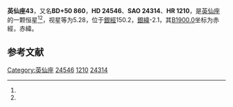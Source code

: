 {{Starbox begin
| name = 英仙座43
}}
{{Starbox observe
| epoch = [[J2000.0|J2000.0]]
| constell = [[英仙座|英仙座]]<ref name=SIMBAD>{{cite web
 | url=http://simbad.u-strasbg.fr/simbad/sim-id?Ident=HR+1210
 | title =Pulsating variable Star
 | publisher=Centre de Données astronomiques de Strasbourg
 | work=SIMBAD
 | accessdate=2012-07-13}}</ref><ref name=DATA>{{cite web
 | url=http://vizier.u-strasbg.fr/viz-bin/VizieR-5?-out.add=.&-source=5050&-corr=PK=HR&-out.max=9999&HR=1210
 | title =VizieR Detailed Page
 | accessdate=2012-07-13}}</ref>
| 星官 = 
| ra = {{RA|3|56|36.5}}<ref name=SIMBAD /><ref name=DATA />
| dec = {{DEC|+50|41|43}}<ref name=SIMBAD /><ref name=DATA />
| appmag_v = 5.28<ref name=SIMBAD /><ref name=DATA />
}}
{{Starbox character
| class = F5IV<ref name=SIMBAD /><ref name=DATA />
| b-v = 0.41<ref name=SIMBAD /><ref name=DATA />
| u-b = 0<ref name=SIMBAD /><ref name=DATA />
| r-i = <ref name=SIMBAD /><ref name=DATA />
| variable = 
}}
{{Starbox astrometry
| radial_v = 0
| prop_mo_ra = 27
| parallax = 0.036
| p_error = 
}}
{{Starbox catalog
| names =BD+50 860，[[SAO星表|SAO]] 24314，[[HD星表|HD]] 24546，[[HR星表|HR]] 1210}}
{{Starbox reference |Simbad=HR+1210}}
{{Starbox end}}

'''英仙座43'''，又名'''BD+50 860'''，'''HD 24546'''、'''SAO 24314'''、'''HR 1210'''，是[[英仙座|英仙座]]的一颗恒星<ref name=SIMBAD /><ref name=DATA />，视星等为5.28，位于[[銀道座標系|銀經]]150.2，[[銀道座標系|銀緯]]-2.1，其[[B1900.0|B1900.0]]坐标为赤經{{RA|3|49|10.1}}，赤緯{{DEC|+50|-2.1|21}}。

== 参考文献 ==
{{reflist}}

{{star-stub}}

{{英仙座恒星}}
[[Category:英仙座|Category:英仙座]]
[[Category:HD和HDE天體|24546]]
[[Category:HR天體|1210]]
[[Category:SAO天體|24314]]